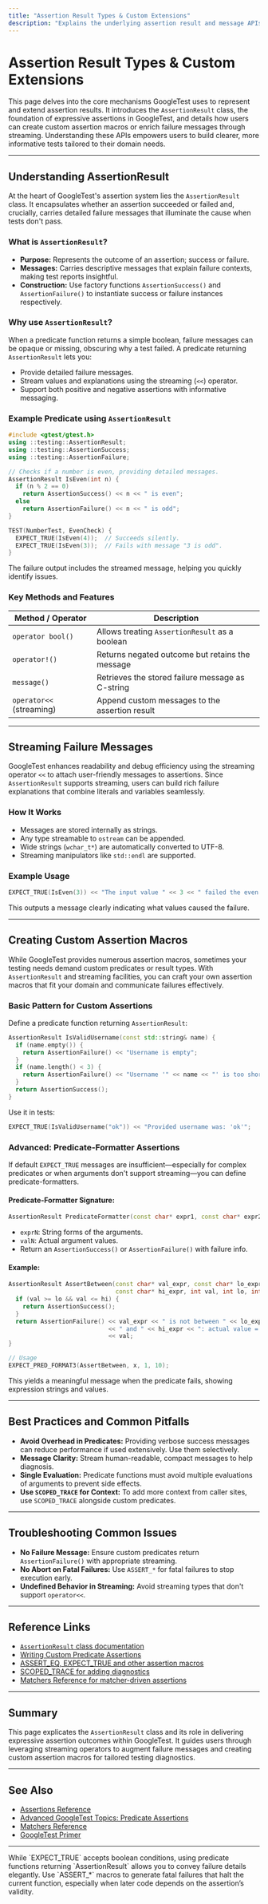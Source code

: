 ```yaml
---
title: "Assertion Result Types & Custom Extensions"
description: "Explains the underlying assertion result and message APIs, including the AssertionResult class, streaming mechanisms, and how to write custom assertion macros or extend message formatting."
---
```


# Assertion Result Types & Custom Extensions

This page delves into the core mechanisms GoogleTest uses to represent and extend assertion results. It introduces the `AssertionResult` class, the foundation of expressive assertions in GoogleTest, and details how users can create custom assertion macros or enrich failure messages through streaming. Understanding these APIs empowers users to build clearer, more informative tests tailored to their domain needs.

---

## Understanding AssertionResult

At the heart of GoogleTest's assertion system lies the `AssertionResult` class. It encapsulates whether an assertion succeeded or failed and, crucially, carries detailed failure messages that illuminate the cause when tests don't pass.

### What is `AssertionResult`?

- **Purpose:** Represents the outcome of an assertion; success or failure.
- **Messages:** Carries descriptive messages that explain failure contexts, making test reports insightful.
- **Construction:** Use factory functions `AssertionSuccess()` and `AssertionFailure()` to instantiate success or failure instances respectively.

### Why use `AssertionResult`?

When a predicate function returns a simple boolean, failure messages can be opaque or missing, obscuring why a test failed. A predicate returning `AssertionResult` lets you:

- Provide detailed failure messages.
- Stream values and explanations using the streaming (`<<`) operator.
- Support both positive and negative assertions with informative messaging.

### Example Predicate using `AssertionResult`

```cpp
#include <gtest/gtest.h>
using ::testing::AssertionResult;
using ::testing::AssertionSuccess;
using ::testing::AssertionFailure;

// Checks if a number is even, providing detailed messages.
AssertionResult IsEven(int n) {
  if (n % 2 == 0)
    return AssertionSuccess() << n << " is even";
  else
    return AssertionFailure() << n << " is odd";
}

TEST(NumberTest, EvenCheck) {
  EXPECT_TRUE(IsEven(4));  // Succeeds silently.
  EXPECT_TRUE(IsEven(3));  // Fails with message "3 is odd".
}
```

The failure output includes the streamed message, helping you quickly identify issues.

### Key Methods and Features

| Method / Operator           | Description                                         |
| -------------------------- | ------------------------------------------------- |
| `operator bool()`           | Allows treating `AssertionResult` as a boolean    |
| `operator!()`               | Returns negated outcome but retains the message   |
| `message()`                | Retrieves the stored failure message as C-string  |
| `operator<<` (streaming)   | Append custom messages to the assertion result    |

---

## Streaming Failure Messages

GoogleTest enhances readability and debug efficiency using the streaming operator `<<` to attach user-friendly messages to assertions. Since `AssertionResult` supports streaming, users can build rich failure explanations that combine literals and variables seamlessly.

### How It Works

- Messages are stored internally as strings.
- Any type streamable to `ostream` can be appended.
- Wide strings (`wchar_t*`) are automatically converted to UTF-8.
- Streaming manipulators like `std::endl` are supported.

### Example Usage

```cpp
EXPECT_TRUE(IsEven(3)) << "The input value " << 3 << " failed the even test.";
```

This outputs a message clearly indicating what values caused the failure.

---

## Creating Custom Assertion Macros

While GoogleTest provides numerous assertion macros, sometimes your testing needs demand custom predicates or result types. With `AssertionResult` and streaming facilities, you can craft your own assertion macros that fit your domain and communicate failures effectively.

### Basic Pattern for Custom Assertions

Define a predicate function returning `AssertionResult`:

```cpp
AssertionResult IsValidUsername(const std::string& name) {
  if (name.empty()) {
    return AssertionFailure() << "Username is empty";
  }
  if (name.length() < 3) {
    return AssertionFailure() << "Username '" << name << "' is too short";
  }
  return AssertionSuccess();
}
```

Use it in tests:

```cpp
EXPECT_TRUE(IsValidUsername("ok")) << "Provided username was: 'ok'";
```

### Advanced: Predicate-Formatter Assertions

If default `EXPECT_TRUE` messages are insufficient—especially for complex predicates or when arguments don't support streaming—you can define predicate-formatters.

#### Predicate-Formatter Signature:

```cpp
AssertionResult PredicateFormatter(const char* expr1, const char* expr2, ..., T1 val1, T2 val2, ...);
```

- `exprN`: String forms of the arguments.
- `valN`: Actual argument values.
- Return an `AssertionSuccess()` or `AssertionFailure()` with failure info.

#### Example:

```cpp
AssertionResult AssertBetween(const char* val_expr, const char* lo_expr,
                              const char* hi_expr, int val, int lo, int hi) {
  if (val >= lo && val <= hi) {
    return AssertionSuccess();
  }
  return AssertionFailure() << val_expr << " is not between " << lo_expr
                            << " and " << hi_expr << ": actual value = "
                            << val;
}

// Usage
EXPECT_PRED_FORMAT3(AssertBetween, x, 1, 10);
```

This yields a meaningful message when the predicate fails, showing expression strings and values.

---

## Best Practices and Common Pitfalls

- **Avoid Overhead in Predicates:** Providing verbose success messages can reduce performance if used extensively. Use them selectively.
- **Message Clarity:** Stream human-readable, compact messages to help diagnosis.
- **Single Evaluation:** Predicate functions must avoid multiple evaluations of arguments to prevent side effects.
- **Use `SCOPED_TRACE` for Context:** To add more context from caller sites, use `SCOPED_TRACE` alongside custom predicates.

---

## Troubleshooting Common Issues

- **No Failure Message:** Ensure custom predicates return `AssertionFailure()` with appropriate streaming.
- **No Abort on Fatal Failures:** Use `ASSERT_*` for fatal failures to stop execution early.
- **Undefined Behavior in Streaming:** Avoid streaming types that don't support `operator<<`.

---

## Reference Links

- [`AssertionResult` class documentation](#assertionresult)
- [Writing Custom Predicate Assertions](../advanced.md#predicate-assertions-for-better-error-messages)
- [ASSERT_EQ, EXPECT_TRUE and other assertion macros](reference/assertions.md)
- [SCOPED_TRACE for adding diagnostics](../advanced.md#adding-traces-to-assertions)
- [Matchers Reference for matcher-driven assertions](reference/matchers.md)

---

## Summary
This page explicates the `AssertionResult` class and its role in delivering expressive assertion outcomes within GoogleTest. It guides users through leveraging streaming operators to augment failure messages and creating custom assertion macros for tailored testing diagnostics.

---

## See Also
- [Assertions Reference](reference/assertions.md)
- [Advanced GoogleTest Topics: Predicate Assertions](../advanced.md#predicate-assertions-for-better-error-messages)
- [Matchers Reference](reference/matchers.md)
- [GoogleTest Primer](guides/getting-started/primer-essential-features)

---

<Info>
While `EXPECT_TRUE` accepts boolean conditions, using predicate functions returning `AssertionResult` allows you to convey failure details elegantly.
</Info>

<Info>
Use `ASSERT_*` macros to generate fatal failures that halt the current function, especially when later code depends on the assertion’s validity.
</Info>


